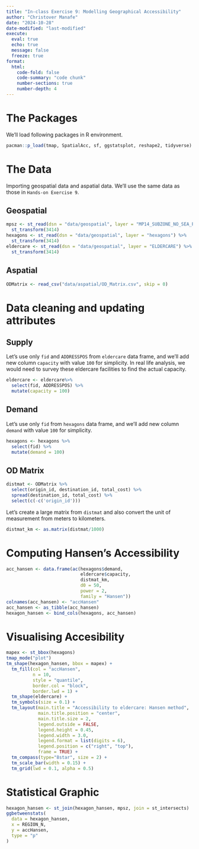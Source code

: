 ```yaml
---
title: "In-class Exercise 9: Modelling Geographical Accessibility"
author: "Christover Manafe"
date: "2024-10-28"
date-modified: "last-modified"
execute: 
  eval: true
  echo: true
  message: false
  freeze: true
format: 
  html:
    code-fold: false
    code-summary: "code chunk"
    number-sections: true
    number-depth: 4
---
```


# The Packages

We'll load following packages in R environment.

```r
pacman::p_load(tmap, SpatialAcc, sf, ggstatsplot, reshape2, tidyverse)
```

# The Data

Importing geospatial data and aspatial data. We'll use the same data as those in `Hands-on Exercise 9`.

::: panel-tabset
## Geospatial

```r

mpsz <- st_read(dsn = "data/geospatial", layer = "MP14_SUBZONE_NO_SEA_PL") %>%
  st_transform(3414)
hexagons <- st_read(dsn = "data/geospatial", layer = "hexagons") %>%
  st_transform(3414)
eldercare <- st_read(dsn = "data/geospatial", layer = "ELDERCARE") %>%
  st_transform(3414)
```

## Aspatial

```r
ODMatrix <- read_csv("data/aspatial/OD_Matrix.csv", skip = 0)
```
:::

# Data cleaning and updating attributes

## Supply

Let's use only `fid` and `ADDRESSPOS` from `eldercare` data frame, and we'll add new column `capacity` with value `100` for simplicity. In real life analysis, we would need to survey these eldercare facilities to find the actual capacity.

```r
eldercare <- eldercare%>%
  select(fid, ADDRESSPOS) %>%
  mutate(capacity = 100)
```

## Demand

Let's use only `fid` from `hexagons` data frame, and we'll add new column `demand` with value `100` for simplicity.

```r
hexagons <- hexagons %>%
  select(fid) %>%
  mutate(demand = 100)
```

## OD Matrix

```r
distmat <- ODMatrix %>%
  select(origin_id, destination_id, total_cost) %>%
  spread(destination_id, total_cost) %>%
  select(c(-c('origin_id')))
```

Let's create a large matrix from `distmat` and also convert the unit of measurement from meters to kilometers.

```r
distmat_km <- as.matrix(distmat/1000)
```

# Computing Hansen's Accessibility

```r
acc_hansen <- data.frame(ac(hexagons$demand,
                            eldercare$capacity,
                            distmat_km,
                            d0 = 50,
                            power = 2,
                            family = "Hansen"))
colnames(acc_hansen) <- "accHansen"
acc_hansen <- as_tibble(acc_hansen)
hexagon_hansen <- bind_cols(hexagons, acc_hansen)
```

# Visualising Accesibility

```r
mapex <- st_bbox(hexagons)
tmap_mode("plot")
tm_shape(hexagon_hansen, bbox = mapex) +
  tm_fill(col = "accHansen",
          n = 10,
          style = "quantile",
          border.col = "block",
          border.lwd = 1) +
  tm_shape(eldercare) +
  tm_symbols(size = 0.1) +
  tm_layout(main.title = "Accessibility to eldercare: Hansen method",
            main.title.position = "center",
            main.title.size = 2,
            legend.outside = FALSE,
            legend.height = 0.45, 
            legend.width = 3.0,
            legend.format = list(digits = 6),
            legend.position = c("right", "top"),
            frame = TRUE) +
  tm_compass(type="8star", size = 2) +
  tm_scale_bar(width = 0.15) +
  tm_grid(lwd = 0.1, alpha = 0.5)
```

# Statistical Graphic

```r
hexagon_hansen <- st_join(hexagon_hansen, mpsz, join = st_intersects)
ggbetweenstats(
  data = hexagon_hansen,
  x = REGION_N,
  y = accHansen,
  type = "p"
)
```
